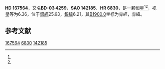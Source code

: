 {{Starbox begin
| name = HD 167564
}}
{{Starbox observe
| epoch = [[J2000.0|J2000.0]]
| constell = {{星座名待查}}<ref name=SIMBAD>{{cite web
 | url=http://simbad.u-strasbg.fr/simbad/sim-id?Ident=HR+6830
 | title=Pulsating variable Star
 | publisher=Centre de Données astronomiques de Strasbourg
 | work=SIMBAD
 | accessdate=2012-07-13
 | archive-date=2016-03-15
 | archive-url=https://web.archive.org/web/20160315130827/http://simbad.u-strasbg.fr/simbad/sim-id?Ident=HR+6830
 | dead-url=no
 }}</ref><ref name=DATA>{{cite web
 | url=http://vizier.u-strasbg.fr/viz-bin/VizieR-5?-out.add=.&-source=5050&-corr=PK=HR&-out.max=9999&HR=6830
 | title=VizieR Detailed Page
 | accessdate=2012-07-13
 | archive-date=2016-03-05
 | archive-url=https://web.archive.org/web/20160305002955/http://vizier.u-strasbg.fr/viz-bin/VizieR-5?-out.add=.&-source=5050&-corr=PK=HR&-out.max=9999&HR=6830
 | dead-url=no
 }}</ref>
| 星官 = 
| ra = {{RA|18|15|58}}<ref name=SIMBAD /><ref name=DATA />
| dec = {{DEC|-3|37|3}}<ref name=SIMBAD /><ref name=DATA />
| appmag_v = 6.36<ref name=SIMBAD /><ref name=DATA />
}}
{{Starbox character
| class = A4V<ref name=SIMBAD /><ref name=DATA />
| b-v = 0.2<ref name=SIMBAD /><ref name=DATA />
| u-b = 0.17<ref name=SIMBAD /><ref name=DATA />
| r-i = <ref name=SIMBAD /><ref name=DATA />
| variable = 
}}
{{Starbox astrometry
| radial_v = 0.17
| prop_mo_ra = -22
| parallax = 
| p_error = 
}}
{{Starbox catalog
| names =BD-03 4259，[[SAO星表|SAO]] 142185，[[HD星表|HD]] 167564，[[HR星表|HR]] 6830}}
{{Starbox reference |Simbad=HR+6830}}
{{Starbox end}}

'''HD 167564'''，又名'''BD-03 4259'''，'''SAO 142185'''、'''HR 6830'''，是一颗恒星<ref name=SIMBAD /><ref name=DATA />，视星等为6.36，位于[[銀道座標系|銀經]]25.63，[[銀道座標系|銀緯]]6.21，其[[B1900.0|B1900.0]]坐标为赤經{{RA|18|10|42}}，赤緯{{DEC|-3|6.21|1}}。

== 参考文献 ==
{{reflist}}

{{star-stub}}

[[Category:HD和HDE天體|167564]]
[[Category:HR天體|6830]]
[[Category:SAO天體|142185]]